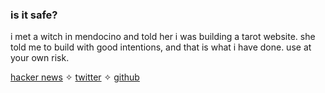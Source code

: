 ### is it safe?

i met a witch in mendocino and told her i was building a tarot website. she told me to build with good intentions, and that is what i have done. use at your own risk.

[hacker news](https://news.ycombinator.com/item?id=29791810) ✧ [twitter](https://twitter.com/bgdotjpg/status/1478204792665260033?s=20) ✧ [github](https://github.com/benzguo/luthier.computer)
